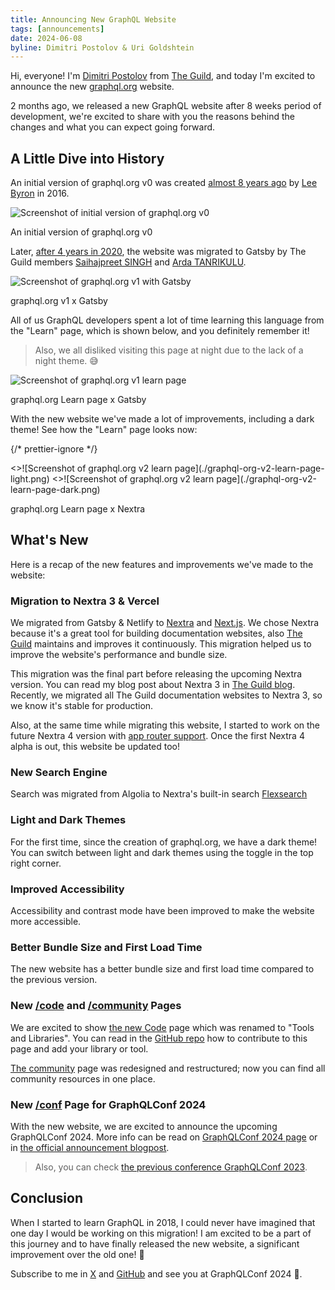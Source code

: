 ```yaml
---
title: Announcing New GraphQL Website
tags: [announcements]
date: 2024-06-08
byline: Dimitri Postolov & Uri Goldshtein
---
```


Hi, everyone! I'm [Dimitri Postolov](https://x.com/dimaMachina_) from
[The Guild](https://the-guild.dev), and today I'm excited to announce the new
[graphql.org](/) website.

2 months ago, we released a new GraphQL website after 8 weeks period of development, we're excited
to share with you the reasons behind the changes and what you can expect going forward.

## A Little Dive into History

An initial version of graphql.org v0 was created
[almost 8 years ago](https://github.com/graphql/graphql.github.io/pull/76) by
[Lee Byron](https://x.com/leeb) in 2016.

![Screenshot of initial version of graphql.org v0](./graphql-org-v0.gif)

<p className="text-center">An initial version of graphql.org v0</p>

Later,
[after 4 years in 2020](https://github.com/graphql/graphql.github.io/pull/896),
the website was migrated to Gatsby by The Guild members
[Saihajpreet SINGH](https://x.com/singh_saihaj) and
[Arda TANRIKULU](https://x.com/ardatanrikulu).

![Screenshot of graphql.org v1 with Gatsby](./graphql-org-v1.gif)

<p className="text-center">graphql.org v1 x Gatsby</p>

All of us GraphQL developers spent a lot of time learning this language from the
"Learn" page, which is shown below, and you definitely remember it!

> Also, we all disliked visiting this page at night due to the lack of a night
> theme. <span className="not-italic">😅</span>

![Screenshot of graphql.org v1 learn page](./graphql-org-v1-learn-page.png)

<p className="text-center">graphql.org Learn page x Gatsby</p>

With the new website we've made a lot of improvements, including a dark theme!
See how the "Learn" page looks now:

{/* prettier-ignore */}
<div className="mt-6 dark:even:[&_img]:hidden odd:[&_img]:hidden dark:odd:[&_img]:block">
  <>![Screenshot of graphql.org v2 learn page](./graphql-org-v2-learn-page-light.png)</>
  <>![Screenshot of graphql.org v2 learn page](./graphql-org-v2-learn-page-dark.png)</>
  <p className="text-center">graphql.org Learn page x Nextra</p>
</div>

## What's New

Here is a recap of the new features and improvements we've made to the website:

### Migration to Nextra 3 & Vercel

We migrated from Gatsby & Netlify to [Nextra](https://nextra.vercel.app) and
[Next.js](https://nextjs.org). We chose Nextra because it's a great tool for
building documentation websites, also [The Guild](https://the-guild.dev)
maintains and improves it continuously. This migration helped us to improve the
website's performance and bundle size.

This migration was the final part before releasing the upcoming Nextra version.
You can read my blog post about Nextra 3 in
[The Guild blog](https://the-guild.dev/blog/nextra-3). Recently, we migrated all
The Guild documentation websites to Nextra 3, so we know it's stable
for production.

Also, at the same time while migrating this website, I started to work on the
future Nextra 4 version with [app router support](https://nextjs.org/docs/app).
Once the first Nextra 4 alpha is out, this website be updated too!

### New Search Engine

Search was migrated from Algolia to Nextra's built-in search
[Flexsearch](https://github.com/nextapps-de/flexsearch)

### Light and Dark Themes

For the first time, since the creation of graphql.org, we have a dark theme! You
can switch between light and dark themes using the toggle in the top right
corner.

### Improved Accessibility

Accessibility and contrast mode have been improved to make the website more
accessible.

### Better Bundle Size and First Load Time

The new website has a better bundle size and first load time compared to the
previous version.

### New [/code](/code) and [/community](/community) Pages

We are excited to show [the new Code](/code) page which was renamed to "Tools
and Libraries". You can read in the
[GitHub repo](https://github.com/graphql/graphql.github.io/blob/source/notes/ContributingToCodePage.md)
how to contribute to this page and add your library or tool.

[The community](/community) page was redesigned and restructured; now you
can find all community resources in one place.

### New [/conf](/conf) Page for GraphQLConf 2024

With the new website, we are excited to announce the upcoming GraphQLConf 2024.
More info can be read on [GraphQLConf 2024 page](/conf/2024) or in
[the official announcement blogpost](/blog/2024-03-28-announcing-graphqlconf-2024).

> Also, you can check [the previous conference GraphQLConf 2023](/conf/2023).

## Conclusion

When I started to learn GraphQL in 2018, I could never have imagined that one day I
would be working on this migration! I am excited to be a part of this journey
and to have finally released the new website, a significant improvement over the old one! 🥳

Subscribe to me in [X](https://x.com/dimaMachina_) and
[GitHub](https://github.com/dimaMachina) and see you at GraphQLConf 2024 🚀.
